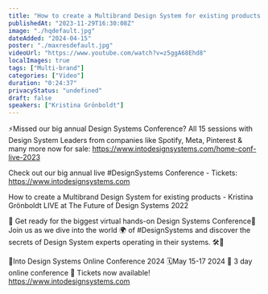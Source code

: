 ```yaml
---
title: "How to create a Multibrand Design System for existing products - Kristina Grönboldt"
publishedAt: "2023-11-29T16:30:08Z"
image: "./hqdefault.jpg"
dateAdded: "2024-04-15"
poster: "./maxresdefault.jpg"
videoUrl: "https://www.youtube.com/watch?v=z5ggA68Ehd8"
localImages: true
tags: ["Multi-brand"]
categories: ["Video"]
duration: "0:24:37"
privacyStatus: "undefined"
draft: false
speakers: ["Kristina Grönboldt"]
---
```

⚡️Missed our big annual Design Systems Conference? All 15 sessions with Design System Leaders from companies like Spotify, Meta, Pinterest & many more now for sale: https://www.intodesignsystems.com/home-conf-live-2023

Check out our big annual live #DesignSystems Conference - Tickets: https://www.intodesignsystems.com

How to create a Multibrand Design System for existing products - Kristina Grönboldt LIVE at The Future of Design Systems 2022 

🌟 Get ready for the biggest virtual hands-on Design Systems Conference🌟
Join us as we dive into the world 🌍 of #DesignSystems and discover the secrets of Design System experts operating in their systems. 🛠️🎨

📐Into Design Systems Online Conference 2024
🗓️May 15-17 2024
🚀 3 day online conference
🎫 Tickets now available! 
https://www.intodesignsystems.com
